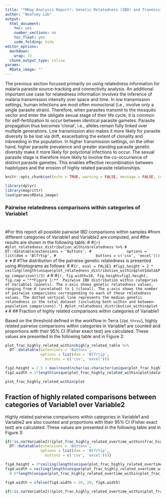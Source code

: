 ```yaml
---
title: "*MHap Analysis Report*: Genetic Relatedness (IBD) and Tranmission"
author: "Neafsey Lab"
output:
  html_document:
    toc: yes
    number_sections: no
    toc_float: yes
    code_folding: hide
editor_options:
  markdown:
    wrap: 72
  chunk_output_type: inline
params:
  RData_image: ""
---
```


The previous section focused primarily on using relatedness information
for malaria parasite source-tracking and connectivity analysis. An
additional important use case for relatedness information involves the
inference of malaria transmission intensity over space and time. In low
transmission settings, human infections are most often monoclonal (i.e.,
involve only a single parasite strain). Therefore, when parasites
transmit to the mosquito vector and enter the obligate sexual stage of
their life cycle, it is common for self-fertilization to occur between
identical parasite gametes. Parasite propagation thus becomes 'clonal',
i.e., alleles remain fully linked over multiple generations. Low
transmission also makes it more likely for parasite diversity to be lost
via drift, exacerbating the extent of clonality and inbreeding in the
population. In higher transmission settings, on the other hand, higher
parasite prevalence and greater standing parasite genetic diversity make
it more likely for polyclonal infections to occur. The sexual parasite
stage is therefore more likely to involve the co-occurrence of distinct
parasite gametes. This enables effective recombination between
haplotypes and the erosion of highly related parasite relationships.

```r
knitr::opts_chunk$set(echo = TRUE, warning = FALSE, message = FALSE, include = TRUE)
```

```r
library(dplyr)
library(magrittr)
load(params$RData_image)
```

### Pairwise relatedness comparisons within categories of Variable1
#
#For this report all possible pairwise IBD comparisons within samples
#from different categories of Variable1 and Variable2 are computed, and
#the results are shown in the following table:
#
#```{r}
#plot_relatedness_distribution_within$relatedness %>%
#  DT::datatable(extensions = 'Buttons',
#                options = list(dom = 'Blfrtip',
#                  buttons = c('csv', 'excel')))
#
#```
#
#The distribution of the pairwise genetic relatedness is presented using
#histograms as follows:
#
#```{r, eval = FALSE}
#fig1.height = 2 * ceiling(length(unique(plot_relatedness_distribution_within$plot$data$Pop_comparison))/3)
#```
#
#```{r, fig.width=10, fig.height=fig1.height, fig.cap = "**Figure 1:**  Pairwise IBD distribution within categories of Variable1 (panels). The x-axis shows genetic relatedness values, ranging from 0 (unrelated) to 1 (clonal). The y-axis shows the number of pairwise comparisons corresponding to each of these relatedness values. The dotted vertical line represents the median genetic relatedness in the total dataset (including both within and between-population comparisons)."}
#plot_relatedness_distribution_within$plot
#```
#
## Fraction of highly related comparisons within categories of Variable1

Based on the threshold defined in the workflow in Terra (`ibd_thres`),
highly related pairwise comparisons within categories in Variable1 are
counted and proportions with their 95% CI (Fisher exact test) are
calculated. These values are presented in the following table and in
Figure 2:

```r
plot_frac_highly_related_within$highly_related_table %>%
  DT::datatable(extensions = 'Buttons',
                options = list(dom = 'Blfrtip',
                  buttons = c('csv', 'excel')))
```

```r
fig2.height = 2.5 + max(round(nchar(as.character(unique(plot_frac_highly_related_within$plot$data$Pop_comparison)))/10, 0))
fig2.width = 1*length(unique(plot_frac_highly_related_within$plot$data$Pop_comparison))
```

```r
plot_frac_highly_related_within$plot
```

## Fraction of highly related comparisons between categories of Variable1 over Variable2

Highly related pairwise comparisons within categories in Variable1 and
Variable2 are also counted and proportions with their 95% CI (Fisher
exact test) are calculated. These values are presented in the following
table and in Figure 3:

```r
if(!is.na(Variable2)){plot_frac_highly_related_overtime_within$frac_highly_related %>%
  DT::datatable(extensions = 'Buttons',
                options = list(dom = 'Blfrtip',
                  buttons = c('csv', 'excel')))}
```

```r
fig4.height = 3*ceiling(length(unique(plot_frac_highly_related_overtime_within$plot_frac_highly_related$data$Pop_comparison))/3)
fig4.width = ceiling(length(unique(plot_frac_highly_related_overtime_within$plot_frac_highly_related$data$Pop_comparison)) *
  0.5*length(unique(plot_frac_highly_related_overtime_within$plot_frac_highly_related$data$Date_Yi)))

fig4.width = ifelse(fig4.width > 20, 20, fig4.width)
```

```r

if(!is.na(Variable2)){plot_frac_highly_related_overtime_within$plot_frac_highly_related}
```
